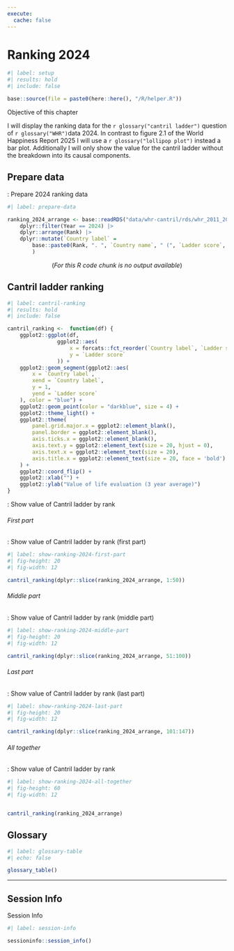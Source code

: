 ```yaml
---
execute:
  cache: false
---
```


# Ranking 2024 {#sec-03-ranking-2024}


```r
#| label: setup
#| results: hold
#| include: false

base::source(file = paste0(here::here(), "/R/helper.R"))
```

::::: {#obj-chapter-template}
:::: {.my-objectives}
::: {.my-objectives-header}
Objective of this chapter
:::

::: {.my-objectives-container}
I will display the ranking data for the `r glossary("cantril ladder")` question of `r glossary("WHR")`data 2024. In contrast to figure 2.1 of the World Happiness Report 2025 I will use a `r glossary("lollipop plot")` instead a bar plot. Additionally I will only show the value for the cantril ladder without the breakdown into its causal components.

:::
::::
:::::


## Prepare data

:::::{.my-r-code}
:::{.my-r-code-header}
:::::: {#cnj-03-prepare-data}
: Prepare 2024 ranking data
::::::
:::
::::{.my-r-code-container}
```r
#| label: prepare-data

ranking_2024_arrange <- base::readRDS("data/whr-cantril/rds/whr_2011_2024_arrange.rds") |> 
    dplyr::filter(Year == 2024) |> 
    dplyr::arrange(Rank) |> 
    dplyr::mutate(`Country label` = 
        base::paste0(Rank, ". ", `Country name`, " (", `Ladder score`, ")")
        )
```

<center>(*For this R code chunk is no output available*)</center>
::::
:::::

## Cantril ladder ranking

```r
#| label: cantril-ranking
#| results: hold
#| include: false

cantril_ranking <-  function(df) {
    ggplot2::ggplot(df,
                ggplot2::aes(
                    x = forcats::fct_reorder(`Country label`, `Ladder score`) ,
                    y = `Ladder score`
                )) +
    ggplot2::geom_segment(ggplot2::aes(
        x = `Country label`,
        xend = `Country label`,
        y = 1,
        yend = `Ladder score`
    ), color = "blue") +
    ggplot2::geom_point(color = "darkblue", size = 4) +
    ggplot2::theme_light() +
    ggplot2::theme(
        panel.grid.major.x = ggplot2::element_blank(),
        panel.border = ggplot2::element_blank(),
        axis.ticks.x = ggplot2::element_blank(),
        axis.text.y = ggplot2::element_text(size = 20, hjust = 0),
        axis.text.x = ggplot2::element_text(size = 20),
        axis.title.x = ggplot2::element_text(size = 20, face = 'bold')
    ) +
    ggplot2::coord_flip() +
    ggplot2::xlab("") +
    ggplot2::ylab("Value of life evaluation (3 year average)")
}
```


::: {.my-code-collection}
:::: {.my-code-collection-header}
::::: {.my-code-collection-icon}
:::::
:::::: {#exm-03-show-ranking-2024}
: Show value of Cantril ladder by rank
::::::

::::

::::{.my-code-collection-container}

::: {.panel-tabset}

###### First part

:::::{.my-r-code}
:::{.my-r-code-header}
:::::: {#cnj-03-show-ranking-2024-first-part}
: Show value of Cantril ladder by rank (first part)
::::::
:::
::::{.my-r-code-container}
```r
#| label: show-ranking-2024-first-part
#| fig-height: 20
#| fig-width: 12

cantril_ranking(dplyr::slice(ranking_2024_arrange, 1:50))
```

::::
:::::


###### Middle part

:::::{.my-r-code}
:::{.my-r-code-header}
:::::: {#cnj-show-ranking-2024-middle-part}
: Show value of Cantril ladder by rank (middle part)
::::::
:::
::::{.my-r-code-container}
```r
#| label: show-ranking-2024-middle-part
#| fig-height: 20
#| fig-width: 12

cantril_ranking(dplyr::slice(ranking_2024_arrange, 51:100))

```

::::
:::::


###### Last part

:::::{.my-r-code}
:::{.my-r-code-header}
:::::: {#cnj-show-ranking-2024-middle-part}
: Show value of Cantril ladder by rank (last part)
::::::
:::
::::{.my-r-code-container}
```r
#| label: show-ranking-2024-last-part
#| fig-height: 20
#| fig-width: 12

cantril_ranking(dplyr::slice(ranking_2024_arrange, 101:147))
```

::::
:::::

###### All together

:::::{.my-r-code}
:::{.my-r-code-header}
:::::: {#cnj-03-show-ranking-2024-all-together}
: Show value of Cantril ladder by rank
::::::
:::
::::{.my-r-code-container}
```r
#| label: show-ranking-2024-all-together
#| fig-height: 60
#| fig-width: 12


cantril_ranking(ranking_2024_arrange)
```

::::
:::::

:::

::::
:::::




## Glossary

```r
#| label: glossary-table
#| echo: false

glossary_table()
```

------------------------------------------------------------------------

## Session Info

::::: my-r-code
::: my-r-code-header
Session Info
:::

::: my-r-code-container
```r
#| label: session-info

sessioninfo::session_info()
```
:::
:::::


